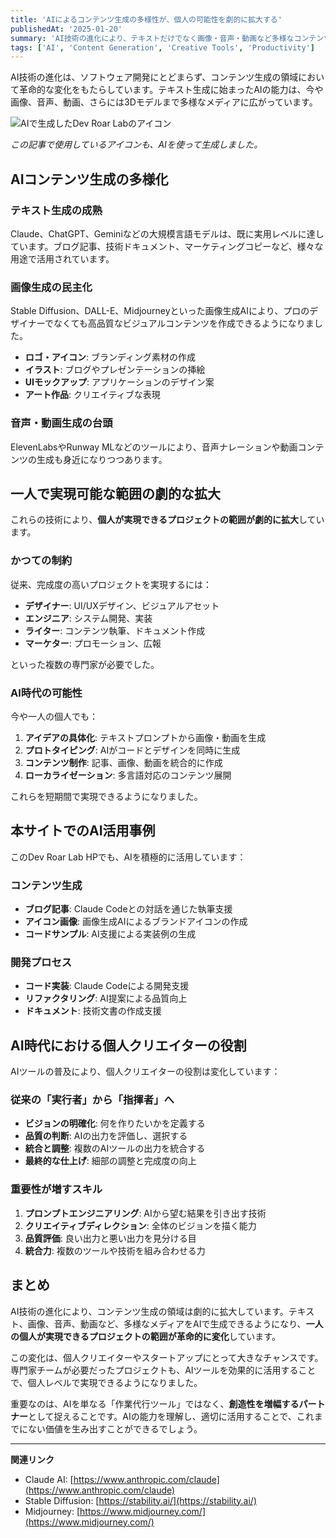 ```yaml
---
title: 'AIによるコンテンツ生成の多様性が、個人の可能性を劇的に拡大する'
publishedAt: '2025-01-20'
summary: 'AI技術の進化により、テキストだけでなく画像・音声・動画など多様なコンテンツ生成が可能になり、一人で実現できる範囲が革命的に変化している'
tags: ['AI', 'Content Generation', 'Creative Tools', 'Productivity']
---
```


AI技術の進化は、ソフトウェア開発にとどまらず、コンテンツ生成の領域において革命的な変化をもたらしています。テキスト生成に始まったAIの能力は、今や画像、音声、動画、さらには3Dモデルまで多様なメディアに広がっています。

<Image src="/images/ai-generated-icon.png" alt="AIで生成したDev Roar Labのアイコン" width={400} height={400} />

_この記事で使用しているアイコンも、AIを使って生成しました。_

## AIコンテンツ生成の多様化

### テキスト生成の成熟

Claude、ChatGPT、Geminiなどの大規模言語モデルは、既に実用レベルに達しています。ブログ記事、技術ドキュメント、マーケティングコピーなど、様々な用途で活用されています。

### 画像生成の民主化

Stable Diffusion、DALL-E、Midjourneyといった画像生成AIにより、プロのデザイナーでなくても高品質なビジュアルコンテンツを作成できるようになりました。

- **ロゴ・アイコン**: ブランディング素材の作成
- **イラスト**: ブログやプレゼンテーションの挿絵
- **UIモックアップ**: アプリケーションのデザイン案
- **アート作品**: クリエイティブな表現

### 音声・動画生成の台頭

ElevenLabsやRunway MLなどのツールにより、音声ナレーションや動画コンテンツの生成も身近になりつつあります。

## 一人で実現可能な範囲の劇的な拡大

これらの技術により、**個人が実現できるプロジェクトの範囲が劇的に拡大**しています。

### かつての制約

従来、完成度の高いプロジェクトを実現するには：

- **デザイナー**: UI/UXデザイン、ビジュアルアセット
- **エンジニア**: システム開発、実装
- **ライター**: コンテンツ執筆、ドキュメント作成
- **マーケター**: プロモーション、広報

といった複数の専門家が必要でした。

### AI時代の可能性

今や一人の個人でも：

1. **アイデアの具体化**: テキストプロンプトから画像・動画を生成
2. **プロトタイピング**: AIがコードとデザインを同時に生成
3. **コンテンツ制作**: 記事、画像、動画を統合的に作成
4. **ローカライゼーション**: 多言語対応のコンテンツ展開

これらを短期間で実現できるようになりました。

## 本サイトでのAI活用事例

このDev Roar Lab HPでも、AIを積極的に活用しています：

### コンテンツ生成

- **ブログ記事**: Claude Codeとの対話を通じた執筆支援
- **アイコン画像**: 画像生成AIによるブランドアイコンの作成
- **コードサンプル**: AI支援による実装例の生成

### 開発プロセス

- **コード実装**: Claude Codeによる開発支援
- **リファクタリング**: AI提案による品質向上
- **ドキュメント**: 技術文書の作成支援

## AI時代における個人クリエイターの役割

AIツールの普及により、個人クリエイターの役割は変化しています：

### 従来の「実行者」から「指揮者」へ

- **ビジョンの明確化**: 何を作りたいかを定義する
- **品質の判断**: AIの出力を評価し、選択する
- **統合と調整**: 複数のAIツールの出力を統合する
- **最終的な仕上げ**: 細部の調整と完成度の向上

### 重要性が増すスキル

1. **プロンプトエンジニアリング**: AIから望む結果を引き出す技術
2. **クリエイティブディレクション**: 全体のビジョンを描く能力
3. **品質評価**: 良い出力と悪い出力を見分ける目
4. **統合力**: 複数のツールや技術を組み合わせる力

## まとめ

AI技術の進化により、コンテンツ生成の領域は劇的に拡大しています。テキスト、画像、音声、動画など、多様なメディアをAIで生成できるようになり、**一人の個人が実現できるプロジェクトの範囲が革命的に変化**しています。

この変化は、個人クリエイターやスタートアップにとって大きなチャンスです。専門家チームが必要だったプロジェクトも、AIツールを効果的に活用することで、個人レベルで実現できるようになりました。

重要なのは、AIを単なる「作業代行ツール」ではなく、**創造性を増幅するパートナー**として捉えることです。AIの能力を理解し、適切に活用することで、これまでにない価値を生み出すことができるでしょう。

---

**関連リンク**

- Claude AI: [https://www.anthropic.com/claude](https://www.anthropic.com/claude)
- Stable Diffusion: [https://stability.ai/](https://stability.ai/)
- Midjourney: [https://www.midjourney.com/](https://www.midjourney.com/)
